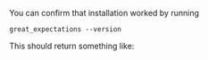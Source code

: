 <!--
-->

You can confirm that installation worked by running

```console title="Terminal command"
great_expectations --version
```

This should return something like:

<VersionSnippet />